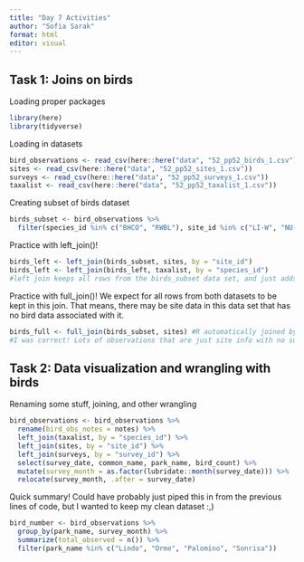 ```yaml
---
title: "Day 7 Activities"
author: "Sofia Sarak"
format: html
editor: visual
---
```


## Task 1: Joins on birds

Loading proper packages
```r
library(here)
library(tidyverse)
```
Loading in datasets 
```r
bird_observations <- read_csv(here::here("data", "52_pp52_birds_1.csv"))
sites <- read_csv(here::here("data", "52_pp52_sites_1.csv"))
surveys <- read_csv(here::here("data", "52_pp52_surveys_1.csv"))
taxalist <- read_csv(here::here("data", "52_pp52_taxalist_1.csv"))
```

Creating subset of birds dataset
```r
birds_subset <- bird_observations %>% 
  filter(species_id %in% c("BHCO", "RWBL"), site_id %in% c("LI-W", "NU-C"))
```

Practice with left_join()!
```r
birds_left <- left_join(birds_subset, sites, by = "site_id")
birds_left <- left_join(birds_left, taxalist, by = "species_id")
#left join keeps all rows from the birds_subset data set, and just adds the correlated info from the other datasets
```

Practice with full_join()!
We expect for all rows from both datasets to be kept in this join. That means, there may be site data in this data set that has no bird data associated with it.
```r
birds_full <- full_join(birds_subset, sites) #R automatically joined by site_id
#I was correct! Lots of observations that are just site info with no surveys there
```

## Task 2: Data visualization and wrangling with birds

Renaming some stuff, joining, and other wrangling
```r
bird_observations <- bird_observations %>% 
  rename(bird_obs_notes = notes) %>% 
  left_join(taxalist, by = "species_id") %>% 
  left_join(sites, by = "site_id") %>% 
  left_join(surveys, by = "survey_id") %>% 
  select(survey_date, common_name, park_name, bird_count) %>% 
  mutate(survey_month = as.factor(lubridate::month(survey_date))) %>% 
  relocate(survey_month, .after = survey_date)
```
Quick summary!
Could have probably just piped this in from the previous lines of code, but I wanted to keep my clean dataset :,)
```r
bird_number <- bird_observations %>% 
  group_by(park_name, survey_month) %>% 
  summarize(total_observed = n()) %>% 
  filter(park_name %in% c("Lindo", "Orme", "Palomino", "Sonrisa"))
```

